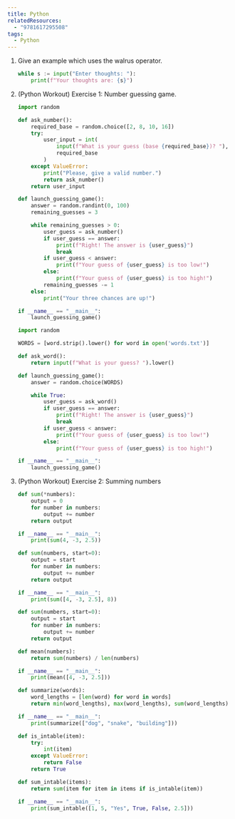 ```yaml
---
title: Python
relatedResources:
  - "9781617295508"
tags:
  - Python
---
```


1. Give an example which uses the walrus operator.

   <Solution>

   ```python nu
   while s := input("Enter thoughts: "):
       print(f"Your thoughts are: {s}")
   ```

   </Solution>

2. (Python Workout) Exercise 1: Number guessing game.

   <Solution>

   ```python fp=number_guessing_game.py nu
   import random

   def ask_number():
       required_base = random.choice([2, 8, 10, 16])
       try:
           user_input = int(
               input(f"What is your guess (base {required_base})? "),
               required_base
           )
       except ValueError:
           print("Please, give a valid number.")
           return ask_number()
       return user_input

   def launch_guessing_game():
       answer = random.randint(0, 100)
       remaining_guesses = 3

       while remaining_guesses > 0:
           user_guess = ask_number()
           if user_guess == answer:
               print(f"Right! The answer is {user_guess}")
               break
           if user_guess < answer:
               print(f"Your guess of {user_guess} is too low!")
           else:
               print(f"Your guess of {user_guess} is too high!")
           remaining_guesses -= 1
       else:
           print("Your three chances are up!")

   if __name__ == "__main__":
       launch_guessing_game()
   ```

   ```python fp=word_guessing_game.py nu
   import random

   WORDS = [word.strip().lower() for word in open('words.txt')]

   def ask_word():
       return input(f"What is your guess? ").lower()

   def launch_guessing_game():
       answer = random.choice(WORDS)

       while True:
           user_guess = ask_word()
           if user_guess == answer:
               print(f"Right! The answer is {user_guess}")
               break
           if user_guess < answer:
               print(f"Your guess of {user_guess} is too low!")
           else:
               print(f"Your guess of {user_guess} is too high!")

   if __name__ == "__main__":
       launch_guessing_game()
   ```

   </Solution>

3. (Python Workout) Exercise 2: Summing numbers

   <Solution>

   ```python fp=sum.py nu
   def sum(*numbers):
       output = 0
       for number in numbers:
           output += number
       return output

   if __name__ == "__main__":
       print(sum(4, -3, 2.5))
   ```

   ```python fp=sum.py nu
   def sum(numbers, start=0):
       output = start
       for number in numbers:
           output += number
       return output

   if __name__ == "__main__":
       print(sum([4, -3, 2.5], 8))
   ```

   ```python fp=mean.py nu
   def sum(numbers, start=0):
       output = start
       for number in numbers:
           output += number
       return output

   def mean(numbers):
       return sum(numbers) / len(numbers)

   if __name__ == "__main__":
       print(mean([4, -3, 2.5]))
   ```

   ```python fp=summarize.py nu
   def summarize(words):
       word_lengths = [len(word) for word in words]
       return min(word_lengths), max(word_lengths), sum(word_lengths) / len(word_lengths)

   if __name__ == "__main__":
       print(summarize(["dog", "snake", "building"]))
   ```

   ```python fp=sum_intable.py nu
   def is_intable(item):
       try:
           int(item)
       except ValueError:
           return False
       return True

   def sum_intable(items):
       return sum(item for item in items if is_intable(item))

   if __name__ == "__main__":
       print(sum_intable([1, 5, "Yes", True, False, 2.5]))
   ```

   </Solution>
